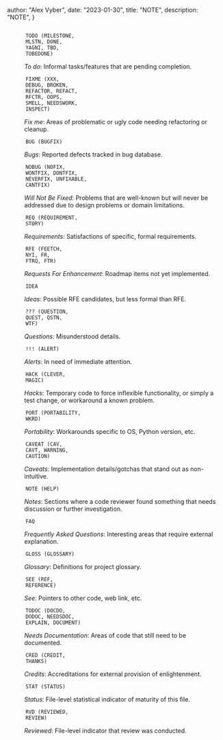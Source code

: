 
  author: "Alex Vyber",
  date: "2023-01-30",
  title: "NOTE",
  description: "NOTE",
}


<dl class="simple">
  <dt>
    <code class="docutils literal notranslate">
      <span class="pre">TODO</span> <span class="pre">(MILESTONE,</span>
      <span class="pre">MLSTN,</span> <span class="pre">DONE,</span>
      <span class="pre">YAGNI,</span> <span class="pre">TBD,</span>
      <span class="pre">TOBEDONE)</span>
    </code>
  </dt>
  <dd>
    <em>To do</em>: Informal tasks/features that are pending completion.
  </dd>
  <dt>
    <code class="docutils literal notranslate">
      <span class="pre">FIXME</span> <span class="pre">(XXX,</span>
      <span class="pre">DEBUG,</span> <span class="pre">BROKEN,</span>
      <span class="pre">REFACTOR,</span> <span class="pre">REFACT,</span>
      <span class="pre">RFCTR,</span> <span class="pre">OOPS,</span>
      <span class="pre">SMELL,</span> <span class="pre">NEEDSWORK,</span>
      <span class="pre">INSPECT)</span>
    </code>
  </dt>
  <dd>
    <em>Fix me</em>: Areas of problematic or ugly code needing refactoring or cleanup.
  </dd>
  <dt>
    <code class="docutils literal notranslate">
      <span class="pre">BUG</span> <span class="pre">(BUGFIX)</span>
    </code>
  </dt>
  <dd>
    <em>Bugs</em>: Reported defects tracked in bug database.
  </dd>
  <dt>
    <code class="docutils literal notranslate">
      <span class="pre">NOBUG</span> <span class="pre">(NOFIX,</span>
      <span class="pre">WONTFIX,</span> <span class="pre">DONTFIX,</span>
      <span class="pre">NEVERFIX,</span> <span class="pre">UNFIXABLE,</span>
      <span class="pre">CANTFIX)</span>
    </code>
  </dt>
  <dd>
    <em>Will Not Be Fixed</em>: Problems that are well-known but will never be addressed due to design problems or
    domain limitations.
  </dd>
  <dt>
    <code class="docutils literal notranslate">
      <span class="pre">REQ</span> <span class="pre">(REQUIREMENT,</span>
      <span class="pre">STORY)</span>
    </code>
  </dt>
  <dd>
    <em>Requirements</em>: Satisfactions of specific, formal requirements.
  </dd>
  <dt>
    <code class="docutils literal notranslate">
      <span class="pre">RFE</span> <span class="pre">(FEETCH,</span>
      <span class="pre">NYI,</span> <span class="pre">FR,</span>
      <span class="pre">FTRQ,</span> <span class="pre">FTR)</span>
    </code>
  </dt>
  <dd>
    <em>Requests For Enhancement</em>: Roadmap items not yet implemented.
  </dd>
  <dt>
    <code class="docutils literal notranslate">
      <span class="pre">IDEA</span>
    </code>
  </dt>
  <dd>
    <em>Ideas</em>: Possible RFE candidates, but less formal than RFE.
  </dd>
  <dt>
    <code class="docutils literal notranslate">
      <span class="pre">???</span> <span class="pre">(QUESTION,</span>
      <span class="pre">QUEST,</span> <span class="pre">QSTN,</span>
      <span class="pre">WTF)</span>
    </code>
  </dt>
  <dd>
    <em>Questions</em>: Misunderstood details.
  </dd>
  <dt>
    <code class="docutils literal notranslate">
      <span class="pre">!!!</span> <span class="pre">(ALERT)</span>
    </code>
  </dt>
  <dd>
    <em>Alerts</em>: In need of immediate attention.
  </dd>
  <dt>
    <code class="docutils literal notranslate">
      <span class="pre">HACK</span> <span class="pre">(CLEVER,</span>
      <span class="pre">MAGIC)</span>
    </code>
  </dt>
  <dd>
    <em>Hacks</em>: Temporary code to force inflexible functionality, or simply a test change, or workaround a known
    problem.
  </dd>
  <dt>
    <code class="docutils literal notranslate">
      <span class="pre">PORT</span> <span class="pre">(PORTABILITY,</span>
      <span class="pre">WKRD)</span>
    </code>
  </dt>
  <dd>
    <em>Portability</em>: Workarounds specific to OS, Python version, etc.
  </dd>
  <dt>
    <code class="docutils literal notranslate">
      <span class="pre">CAVEAT</span> <span class="pre">(CAV,</span>
      <span class="pre">CAVT,</span> <span class="pre">WARNING,</span>
      <span class="pre">CAUTION)</span>
    </code>
  </dt>
  <dd>
    <em>Caveats</em>: Implementation details/gotchas that stand out as non-intuitive.
  </dd>
  <dt>
    <code class="docutils literal notranslate">
      <span class="pre">NOTE</span> <span class="pre">(HELP)</span>
    </code>
  </dt>
  <dd>
    <em>Notes</em>: Sections where a code reviewer found something that needs discussion or further investigation.
  </dd>
  <dt>
    <code class="docutils literal notranslate">
      <span class="pre">FAQ</span>
    </code>
  </dt>
  <dd>
    <em>Frequently Asked Questions</em>: Interesting areas that require external explanation.
  </dd>
  <dt>
    <code class="docutils literal notranslate">
      <span class="pre">GLOSS</span> <span class="pre">(GLOSSARY)</span>
    </code>
  </dt>
  <dd>
    <em>Glossary</em>: Definitions for project glossary.
  </dd>
  <dt>
    <code class="docutils literal notranslate">
      <span class="pre">SEE</span> <span class="pre">(REF,</span>
      <span class="pre">REFERENCE)</span>
    </code>
  </dt>
  <dd>
    <em>See</em>: Pointers to other code, web link, etc.
  </dd>
  <dt>
    <code class="docutils literal notranslate">
      <span class="pre">TODOC</span> <span class="pre">(DOCDO,</span>
      <span class="pre">DODOC,</span> <span class="pre">NEEDSDOC,</span>
      <span class="pre">EXPLAIN,</span> <span class="pre">DOCUMENT)</span>
    </code>
  </dt>
  <dd>
    <em>Needs Documentation</em>: Areas of code that still need to be documented.
  </dd>
  <dt>
    <code class="docutils literal notranslate">
      <span class="pre">CRED</span> <span class="pre">(CREDIT,</span>
      <span class="pre">THANKS)</span>
    </code>
  </dt>
  <dd>
    <em>Credits</em>: Accreditations for external provision of enlightenment.
  </dd>
  <dt>
    <code class="docutils literal notranslate">
      <span class="pre">STAT</span> <span class="pre">(STATUS)</span>
    </code>
  </dt>
  <dd>
    <em>Status</em>: File-level statistical indicator of maturity of this file.
  </dd>
  <dt>
    <code class="docutils literal notranslate">
      <span class="pre">RVD</span> <span class="pre">(REVIEWED,</span>
      <span class="pre">REVIEW)</span>
    </code>
  </dt>
  <dd>
    <em>Reviewed</em>: File-level indicator that review was conducted.
  </dd>
</dl>
